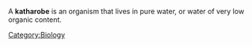 A '''katharobe''' is an organism that lives in pure water, or water of very low organic content.

{{biosci-stub}}
[[Category:Biology]]